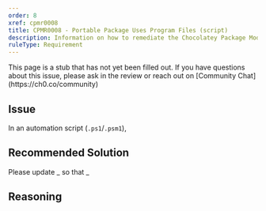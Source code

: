 ```yaml
---
order: 8
xref: cpmr0008
title: CPMR0008 - Portable Package Uses Program Files (script)
description: Information on how to remediate the Chocolatey Package Moderation Rule 0008
ruleType: Requirement
---
```


<PackageValidatorRuleRequirement />

<Callout type="info">
    This page is a stub that has not yet been filled out. If you have questions about this issue, please ask in the review or reach out on [Community Chat](https://ch0.co/community)
</Callout>

## Issue

In an automation script (`.ps1`/`.psm1`),

## Recommended Solution

Please update _ so that _

## Reasoning
